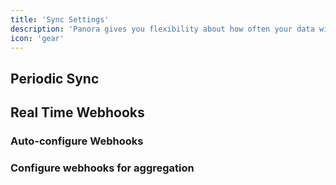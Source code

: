 ```yaml
---
title: 'Sync Settings'
description: 'Panora gives you flexibility about how often your data will get pulled from sources: periodic or real-time'
icon: 'gear'
---
```


## Periodic Sync



## Real Time Webhooks

### Auto-configure Webhooks
### Configure webhooks for aggregation